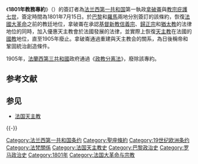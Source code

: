 {{unreferenced|time=2019-09-26T18:46:02+00:00}}
《'''1801年教務專約'''》（{{lang-fr|'''''Régime concordataire français'''''}}）的簽訂者為[[法兰西第一共和国|法兰西第一共和国]]第一執政[[拿破仑·波拿巴|拿破崙]]與[[教宗庇護七世|教宗庇護七世]]，簽定時間為1801年7月15日。於[[巴黎|巴黎]]和[[羅馬|羅馬]]兩地分別簽訂的該條約，恢復[[法國大革命|法國大革命]]之前的教廷地位，拿破崙在承認[[基督新教|基督新教]][[信義宗|信義宗]]、[[歸正宗|歸正宗]]和[[猶太教|猶太教]]的法律地位的同時，加入優惠天主教會於法國發展的法律，並實際上恢復[[天主教|天主教]]在法國的[[國教|國教]]地位，直至1905年廢止。拿破崙通過重建與天主教会的關系，為日後稱帝和鞏固統治創造條件。

1905年，[[法蘭西第三共和國|法蘭西第三共和國]]政府通過《[[1905年法国政教分离法|政教分离法]]》，廢除該專約。

== 参考文献 ==
{{Reflist}}

== 参见 ==
{{Portal box|天主教|梵蒂冈|法国|国际关系}}
* [[法国天主教|法国天主教]]

{{-}}
{{天主教会史}}
{{Napoleonic Wars}}
{{Authority control}}

[[Category:法兰西第一共和国条约|Category:法兰西第一共和国条约]]
[[Category:聖座條約|Category:聖座條約]]
[[Category:19世纪欧洲条约|Category:19世纪欧洲条约]]
[[Category:法梵關係|Category:法梵關係]]
[[Category:法国天主教史|Category:法国天主教史]]
[[Category:巴黎政治史|Category:巴黎政治史]]
[[Category:罗马政治史|Category:罗马政治史]]
[[Category:1801年|Category:1801年]]
[[Category:法国大革命与宗教|Category:法国大革命与宗教]]